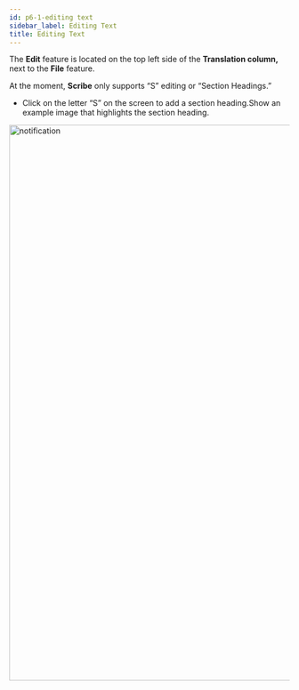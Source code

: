 ```yaml
---
id: p6-1-editing text
sidebar_label: Editing Text
title: Editing Text
---
```


The **Edit** feature is located on the top left side of the **Translation column,** next to the **File** feature.

At the moment, **Scribe** only supports “S” editing or “Section Headings.”

- Click on the letter “S” on the screen to add a section heading.Show an example image that highlights the section heading.

<img src="/assets/edit.png"  width="1000px" alt="notification"/>
